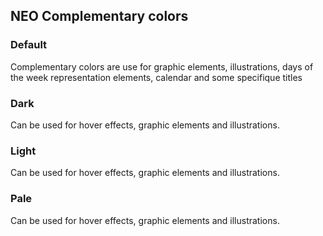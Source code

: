 
<Meta title="Design Tokens/Neo Colors" />

<style>
  {`
      * {box-sizing: border-box;}
      .h2, .h3 {margin-top: 50px;border-bottom: 0;}
      .flex {display: flex;gap: 24px;flex-wrap: wrap;justify-content: flex-start;}
      .ctn-card {box-shadow: 0px 2px 6px 0px #00000026;border-radius: 8px;}
      .name-color {font-weight: bold;}
      .name-color, .hexa-color, .variable {margin: 0;line-height: 24px;font-size: 14px;}
      .background-color {height: 100px;width: 160px;border-radius: 8px 8px 0 0;}
      .description-color {padding: 16px;width: 160px;height: 102px;border-radius: 0 0 8px 8px;background: #FFFFFF;box-shadow: 0px 2px 6px rgba(0, 0, 0, 0.15);}
  `}
</style>

<div className="ctn">
  <h2 className="h2">NEO Complementary colors</h2>
  <h3 className="h3">Default</h3>
  <p className="title">Complementary colors are use for graphic elements, illustrations, days of the week representation elements, calendar and some specifique titles</p>
  <div className="flex">
    <Colors 
      color="Purple"
      hexa="#763294"
      nameVar="$purple"
    />
    <Colors 
      color="Blue"
      hexa="#2a9cc8"
      nameVar="$blue"
    />
    <Colors 
      color="Green"
      hexa="#46bfaf"
      nameVar="$green"
    />
    <Colors 
      color="Yellow"
      hexa="#ecbe30"
      nameVar="$yellow"
    />
    <Colors 
      color="Red"
      hexa="#e13a3a"
      nameVar="$red"
    />
    <Colors 
      color="Orange"
      hexa="#FF8D2E"
      nameVar="$orange"
    />
    <Colors 
      color="Indigo"
      hexa="#1a22a2"
      nameVar="$indigo"
    />
    <Colors 
      color="Pink"
      hexa="#b930a2"
      nameVar="$pink"
    />
  </div>

  <h3 className="h3">Dark</h3>
  <p className="title">Can be used for hover effects, graphic elements and illustrations.</p>
  <div className="flex">
    <Colors 
      color="Purple"
      hexa="#5D1D79"
      nameVar="$purple-900"
    />
    <Colors 
      color="Blue"
      hexa="#1B84AC"
      nameVar="$blue-900"
    />
    <Colors 
      color="Green"
      hexa="#33A797"
      nameVar="$green-900"
    />
    <Colors 
      color="Yellow"
      hexa="#DAA910"
      nameVar="$yellow-900"
    />
    <Colors 
      color="Red"
      hexa="#C82222"
      nameVar="$red-900"
    />
    <Colors 
      color="Orange"
      hexa="#F17A17"
      nameVar="$orange-900"
    />
    <Colors 
      color="Indigo"
      hexa="#121982"
      nameVar="$indigo-900"
    />
    <Colors 
      color="Pink"
      hexa="#9C2288"
      nameVar="$pink-900"
    />
  </div>

  <h3 className="h3">Light</h3>
  <p className="title">Can be used for hover effects, graphic elements and illustrations.</p>
  <div className="flex">
    <Colors 
      color="Purple"
      hexa="#B68ACA"
      nameVar="$purple-200"
    />
    <Colors 
      color="Blue"
      hexa="#AADAED"
      nameVar="$blue-200"
    />
    <Colors 
      color="Green"
      hexa="#A2E0D8"
      nameVar="$green-200"
    />
    <Colors 
      color="Yellow"
      hexa="#F6DE94"
      nameVar="$yellow-200"
    />
    <Colors 
      color="Red"
      hexa="#F48A8A"
      nameVar="$red-200"
    />
    <Colors 
      color="Orange"
      hexa="#FFC696"
      nameVar="$orange-200"
    />
    <Colors 
      color="Indigo"
      hexa="#9297E5"
      nameVar="$indigo-200"
    />
    <Colors 
      color="Pink"
      hexa="#E39CD7"
      nameVar="$pink-200"
    />
  </div>

  <h3 className="h3">Pale</h3>
  <p className="title">Can be used for hover effects, graphic elements and illustrations.</p>
  <div className="flex">
    <Colors 
      color="Purple"
      hexa="#F4EAF9"
      nameVar="$purple-100"
    />
    <Colors 
      color="Blue"
      hexa="#E4F4FF"
      nameVar="$blue-100"
    />
    <Colors 
      color="Green"
      hexa="#E7F5F4"
      nameVar="$green-100"
    />
    <Colors 
      color="Yellow"
      hexa="#FFF4D1"
      nameVar="$yellow-100"
    />
    <Colors 
      color="Red"
      hexa="#FFD9D9"
      nameVar="$red-100"
    />
    <Colors 
      color="Orange"
      hexa="#FFEFE3"
      nameVar="$orange-100"
    />
    <Colors 
      color="Indigo"
      hexa="#DDE8FD"
      nameVar="$indigo-100"
    />
    <Colors 
      color="Pink"
      hexa="#FFE5FB"
      nameVar="$pink-100"
    />
  </div>
</div>